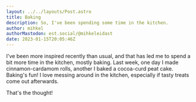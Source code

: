 ```yaml
---
layout: ../../layouts/Post.astro
title: Baking
description: So, I've been spending some time in the kitchen.
author: mihkel
authorMastodon: est.social/@mihkeleidast
date: 2023-01-15T20:05:46Z
---
```


I've been more inspired recently than usual, and that has led me to spend a bit more time in the kitchen, mostly baking. Last week, one day I made cinnamon-cardamom rolls, another I baked a cocoa-curd peat cake. Baking's fun! I love messing around in the kitchen, especially if tasty treats come out afterwards.

That's the thought!
